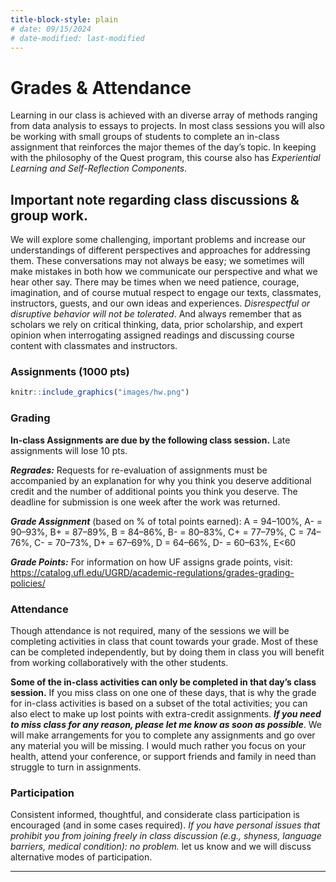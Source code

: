 ```yaml
---
title-block-style: plain
# date: 09/15/2024
# date-modified: last-modified
---
```


# Grades & Attendance 

<!-- # Assignments, Grades, & Attendance {.unnumbered} -->

Learning in our class is achieved with an diverse array of methods ranging from data analysis to essays to projects. In most class sessions you will also be working with small groups of students to complete an in-class assignment that reinforces the major themes of the day's topic. In keeping with the philosophy of the Quest program, this course also has *Experiential Learning and Self-Reflection Components*. 

::: {.callout-tip}
## Important note regarding class discussions & group work.

We will explore some challenging, important problems and increase our understandings of different perspectives and approaches for addressing them. These conversations may not always be easy; we sometimes will make mistakes in both how we communicate our perspective and what we hear other say. There may be times when we need patience, courage, imagination, and of course mutual respect to engage our texts, classmates, instructors, guests, and our own ideas and experiences. *Disrespectful or disruptive behavior will not be tolerated*. And always remember that as scholars we rely on critical thinking, data, prior scholarship, and expert opinion when interrogating assigned readings and discussing course content with classmates and instructors.
:::

### Assignments (1000 pts) {.unnumbered} 

```r

knitr::include_graphics("images/hw.png")
```

### Grading {.unnumbered} 

**In-class Assignments are due by the following class session.** Late assignments will lose 10 pts.

***Regrades:*** Requests for re-evaluation of assignments must be accompanied by an explanation for why you think you deserve additional credit and the number of additional points you think you deserve. The deadline for submission is one week after the work was returned.

***Grade Assignment*** (based on % of total points earned): A = 94--100%, A- = 90--93%, B+ = 87--89%, B = 84--86%, B- = 80--83%, C+ = 77--79%, C = 74--76%, C- = 70--73%, D+ = 67--69%, D = 64--66%, D- = 60--63%, E\<60

***Grade Points:*** For information on how UF assigns grade points, visit: <https://catalog.ufl.edu/UGRD/academic-regulations/grades-grading-policies/>

### Attendance {.unnumbered} 

Though attendance is not required, many of the sessions we will be completing activities in class that count towards your grade. Most of these can be completed independently, but by doing them in class you will benefit from working collaboratively with the other students.

**Some of the in-class activities can only be completed in that day's class session.** If you miss class on one one of these days, that is why the grade for in-class activities is based on a subset of the total activities; you can also elect to make up lost points with extra-credit assignments. **_If you need to miss class for any reason, please let me know as soon as possible_**. We will make arrangements for you to complete any assignments and go over any material you will be missing. I would much rather you focus on your health, attend your conference, or support friends and family in need than struggle to turn in assignments.

### Participation {.unnumbered} 

Consistent informed, thoughtful, and considerate class participation is encouraged (and in some cases required). *If you have personal issues that prohibit you from joining freely in class discussion (e.g., shyness, language barriers, medical condition): no problem.* let us know and we will discuss alternative modes of participation.


------------------------------------------------------------------------
